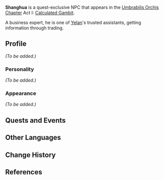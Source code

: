 {{Meta
<!--Remove this template after adding the missing info-->
|missing_NPC_profile  = yes
}}
{{Character Infobox
|type             = Quest NPC
|image            = NPC Shanghua.png
|region           = Liyue
|voiceEN          = [https://www.getgianni.com/ Gianni Matragano]<ref>Gianni Matragrano: [https://www.getgianni.com/games EN VA's Website]</ref>
}}
'''Shanghua''' is a quest-exclusive NPC that appears in the [[Umbrabilis Orchis Chapter]] Act I: [[Calculated Gambit]].

A business expert, he is one of [[Yelan]]'s trusted assistants, getting information through trading.

==Profile==
<!-- Detailed story/lore information goes here. -->
''(To be added.)''

===Personality===
''(To be added.)''

===Appearance===
<!-- Keep appearance section short and concise. Limit to 2 paragraphs with 3-4 sentences each. -->
''(To be added.)''

==Quests and Events==
{{Quests and Events}}

==Other Languages==
{{Other Languages
|default_hidden = 1
|en      = Shanghua
|zhs     = 商华
|zhs_rm  = Shānghuá
|zht     = 商華
|zht_rm  = Shānghuá
|ja      = 商華
|ja_rm   = Shouka<ref>{{Ref/Quest|Seven-Star Selection|note=Japanese Voice-Over}}</ref>
|ko      = {{tt|상화|商華}}
|ko_rm   = Sanghwa
|es      = Shanghua
|fr      = Shanghua
|ru      = Шан Хуа
|th      = Shanghua
|vi      = Shanghua
|de      = Shanghua
|id      = Shanghua
|pt      = Shanghua
|tr      = Shanghua
|it      = Shanghua
}}

==Change History==
{{Change History|2.7}}

==References==
{{Reflist}}